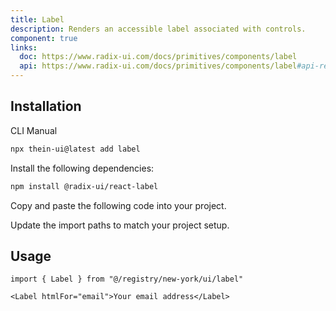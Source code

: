 ```yaml
---
title: Label
description: Renders an accessible label associated with controls.
component: true
links:
  doc: https://www.radix-ui.com/docs/primitives/components/label
  api: https://www.radix-ui.com/docs/primitives/components/label#api-reference
---
```


<ComponentPreview name="label-demo" />

## Installation

<Tabs defaultValue="cli">

<TabsList>
  <TabsTrigger value="cli">CLI</TabsTrigger>
  <TabsTrigger value="manual">Manual</TabsTrigger>
</TabsList>
<TabsContent value="cli">

```bash
npx thein-ui@latest add label
```

</TabsContent>

<TabsContent value="manual">

<Steps>

<Step>Install the following dependencies:</Step>

```bash
npm install @radix-ui/react-label
```

<Step>Copy and paste the following code into your project.</Step>

<ComponentSource name="label" />

<Step>Update the import paths to match your project setup.</Step>

</Steps>

</TabsContent>

</Tabs>

## Usage

```tsx
import { Label } from "@/registry/new-york/ui/label"
```

```tsx
<Label htmlFor="email">Your email address</Label>
```
